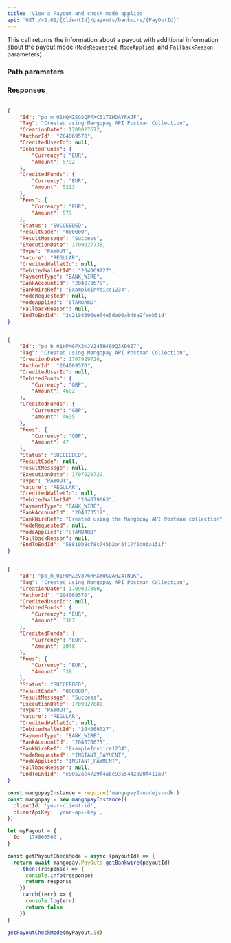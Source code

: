 ```yaml
---
title: 'View a Payout and check mode applied'  
api: 'GET /v2.01/{ClientId}/payouts/bankwire/{PayOutId}'  
---
```


  

This call returns the information about a payout with additional information about the payout mode (`ModeRequested`, `ModeApplied`, and `FallbackReason` parameters).  

### Path parameters  

<PayoutId />  

### Responses  

<AccordionGroup><Accordion title="200 - Standard: Succeeded">  

<IdResponse />  

<Tag2Response />  

<CreationDateResponse />  

<AuthorId1Response />  

<CreditedUserId1Response />  

<DebitedFunds3Response />  

<CreditedFunds3Response />  

<Fees2Response />  

<Status2Response />  

<ResultCodeResponse />  

<ResultMessageResponse />  

<ExecutionDateResponse />  

<TypeResponse />  

<NatureResponse />  

<CreditedWalletId1Response />  

<DebitedWalletIdResponse />  

<PaymentType2Response />  

<BankAccountIdResponse />  

<BankWireRefResponse />  

<ModeRequestedResponse />  

<ModeAppliedResponse />  

<FallbackReasonResponse />  

<EndToEndIdResponse /></Accordion><Accordion title="200 - Standard: Succeeded 1 second after creation (GBP Faster Payment)">  

<IdResponse />  

<Tag2Response />  

<CreationDateResponse />  

<AuthorId1Response />  

<CreditedUserId1Response />  

<DebitedFunds3Response />  

<CreditedFunds3Response />  

<Fees2Response />  

<Status2Response />  

<ResultCodeResponse />  

<ResultMessageResponse />  

<ExecutionDateResponse />  

<TypeResponse />  

<NatureResponse />  

<CreditedWalletId1Response />  

<DebitedWalletIdResponse />  

<PaymentType2Response />  

<BankAccountIdResponse />  

<BankWireRefResponse />  

<ModeRequestedResponse />  

<ModeAppliedResponse />  

<FallbackReasonResponse />  

<EndToEndIdResponse /></Accordion><Accordion title="200 - Instant payment: Succeeded">  

<IdResponse />  

<Tag2Response />  

<CreationDateResponse />  

<AuthorId1Response />  

<CreditedUserId1Response />  

<DebitedFunds3Response />  

<CreditedFunds3Response />  

<Fees2Response />  

<Status2Response />  

<ResultCodeResponse />  

<ResultMessageResponse />  

<ExecutionDateResponse />  

<TypeResponse />  

<NatureResponse />  

<CreditedWalletId1Response />  

<DebitedWalletIdResponse />  

<PaymentType2Response />  

<BankAccountIdResponse />  

<BankWireRefResponse />  

<ModeRequestedResponse />  

<ModeAppliedResponse />  

<FallbackReasonResponse />  

<EndToEndIdResponse /></Accordion></AccordionGroup>  

<ResponseExample>  

```json 200 - Standard: Succeeded  

{
    "Id": "po_m_01HQMZSGSQPPXC51TZHDAYFAJF",
    "Tag": "Created using Mangopay API Postman Collection",
    "CreationDate": 1709027672,
    "AuthorId": "204069570",
    "CreditedUserId": null,
    "DebitedFunds": {
        "Currency": "EUR",
        "Amount": 5792
    },
    "CreditedFunds": {
        "Currency": "EUR",
        "Amount": 5213
    },
    "Fees": {
        "Currency": "EUR",
        "Amount": 579
    },
    "Status": "SUCCEEDED",
    "ResultCode": "000000",
    "ResultMessage": "Success",
    "ExecutionDate": 1709027738,
    "Type": "PAYOUT",
    "Nature": "REGULAR",
    "CreditedWalletId": null,
    "DebitedWalletId": "204069727",
    "PaymentType": "BANK_WIRE",
    "BankAccountId": "204070675",
    "BankWireRef": "ExampleInvoice1234",
    "ModeRequested": null,
    "ModeApplied": "STANDARD",
    "FallbackReason": null,
    "EndToEndId": "2c2184396eef4e5da90ab48a2feeb51d"
}  
 ```  

```json 200 - Standard: Succeeded 1 second after creation (GBP Faster Payment)  

{
    "Id": "po_b_01HPM8PX3KJV245H409Q3XD0Z7",
    "Tag": "Created using Mangopay API Postman Collection",
    "CreationDate": 1707929728,
    "AuthorId": "204069570",
    "CreditedUserId": null,
    "DebitedFunds": {
        "Currency": "GBP",
        "Amount": 4682
    },
    "CreditedFunds": {
        "Currency": "GBP",
        "Amount": 4635
    },
    "Fees": {
        "Currency": "GBP",
        "Amount": 47
    },
    "Status": "SUCCEEDED",
    "ResultCode": null,
    "ResultMessage": null,
    "ExecutionDate": 1707929729,
    "Type": "PAYOUT",
    "Nature": "REGULAR",
    "CreditedWalletId": null,
    "DebitedWalletId": "204079063",
    "PaymentType": "BANK_WIRE",
    "BankAccountId": "204073517",
    "BankWireRef": "Created using the Mangopay API Postman collection",
    "ModeRequested": null,
    "ModeApplied": "STANDARD",
    "FallbackReason": null,
    "EndToEndId": "58810b9cf8c745b2a45f17f5d06a151f"
}  
 ```  

```json 200 - Instant payment: Succeeded  

{
    "Id": "po_m_01HQMZZV376RRXYQGQAHZ4TN9K",
    "Tag": "Created using Mangopay API Postman Collection",
    "CreationDate": 1709027880,
    "AuthorId": "204069570",
    "CreditedUserId": null,
    "DebitedFunds": {
        "Currency": "EUR",
        "Amount": 3387
    },
    "CreditedFunds": {
        "Currency": "EUR",
        "Amount": 3048
    },
    "Fees": {
        "Currency": "EUR",
        "Amount": 339
    },
    "Status": "SUCCEEDED",
    "ResultCode": "000000",
    "ResultMessage": "Success",
    "ExecutionDate": 1709027880,
    "Type": "PAYOUT",
    "Nature": "REGULAR",
    "CreditedWalletId": null,
    "DebitedWalletId": "204069727",
    "PaymentType": "BANK_WIRE",
    "BankAccountId": "204070675",
    "BankWireRef": "ExampleInvoice1234",
    "ModeRequested": "INSTANT_PAYMENT",
    "ModeApplied": "INSTANT_PAYMENT",
    "FallbackReason": null,
    "EndToEndId": "e8052ae4729f4abe9355442020f411a9"
}  
 ```  

</ResponseExample>  

<RequestExample>  
  
```javascript NodeJS  
const mangopayInstance = require('mangopay2-nodejs-sdk')
const mangopay = new mangopayInstance({
  clientId: 'your-client-id',
  clientApiKey: 'your-api-key',
})

let myPayout = {
  Id: '174860560',
}

const getPayoutCheckMode = async (payoutId) => {
  return await mangopay.PayOuts.getBankwire(payoutId)
    .then((response) => {
      console.info(response)
      return response
    })
    .catch((err) => {
      console.log(err)
      return false
    })
}

getPayoutCheckMode(myPayout.Id)  
```  

  
</RequestExample>